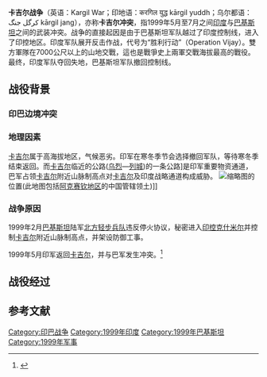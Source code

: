{{Infobox military conflict
|conflict=卡吉尔战争
|partof=[[印巴战争|印巴战争]]
|campaign=
|image=
|caption=
|date=1999年5月至7月
|place=印控[[克什米尔|克什米尔]][[卡吉尔县|卡吉尔县]]
|cause=巴基斯坦军队越过控制线占领部分印占地区
|territory=恢复[[战前状态|战前状态]]
|result=巴军撤退；<ref>{{cite web |url=http://www.wsws.org/articles/1999/aug1999/pak-a07.shtml |title=Pakistani opposition presses for Sharif's resignation |publisher=Wsws.org |date=1999-08-07 |accessdate=2012-06-15 |archive-date=2012-10-27 |archive-url=https://web.archive.org/web/20121027225617/https://www.wsws.org/articles/1999/aug1999/pak-a07.shtml |dead-url=no }}</ref>印度夺回战前控制区<ref>{{cite web |url=http://www.india-today.com/itoday/26071999/cover.html |title=Cover Story: Kargil War- Pakistan: Face-Saving Retreat |publisher=India-today.com |date=1999-07-26 |accessdate=2012-06-15 |deadurl=yes |archiveurl=https://web.archive.org/web/20150924042405/http://www.india-today.com/itoday/26071999/cover.html |archivedate=2015-09-24 }}</ref>
|combatant1={{flagicon|India}} [[印度|印度]]
|combatant2={{flagicon|Pakistan}} [[巴基斯坦|巴基斯坦]]
|commander1={{flagicon image|Flag of Indian Army.svg}} [[Ved_Prakash_Malik|Ved Prakash Malik]]
|commander2={{flagicon image|Flag of the Pakistani Army.svg}} [[Pervez_Musharraf|Pervez Musharraf]]
|strength1=30,000
|strength2=5,000
|casualties1='''印度官方统计'''
* 527人阵亡<ref name=pib>{{cite web|last=Chakraborty|first=A. K.|title=Kargil War Brings Into Sharp Focus India's Commitment to Peace|url=http://pib.nic.in/feature/feyr2000/fjul2000/f210720001.html|publisher=[[Press_Information_Bureau|Press Information Bureau]], Government of India|accessdate=23 May 2014|archive-date=2006-06-28|archive-url=https://web.archive.org/web/20060628214848/http://pib.nic.in/feature/feyr2000/fjul2000/f210720001.html|dead-url=no}}</ref><ref>{{cite web|url=http://164.100.24.208/lsq/quest.asp?qref=51302|title=Breakdown of casualties into Officers, JCOs, and Other Ranks|work=[[Parliament_of_India|Parliament of India]] Website|publisher=|accessdate=2009-05-20|deadurl=yes|archiveurl=https://web.archive.org/web/20081202045832/http://164.100.24.208/lsq/quest.asp?qref=51302|archivedate=2008-12-02}}</ref><ref name="rollofhonor">{{cite web|url=http://www.indianarmy.nic.in/martyrs/home.jsp?operation=28&hidrecord=10&FormBugs_Page=1#Form|title=Complete Roll of Honour of Indian Army's Killed in Action during Op Vijay|work=Indian Army|publisher=|accessdate=2009-05-20|archiveurl=https://web.archive.org/web/20071222013826/http://www.indianarmy.nic.in/martyrs/home.jsp?operation=28&hidrecord=10&FormBugs_Page=1#Form|archivedate=2007-12-22|deadurl=yes}}</ref>
* 1,363人负伤<ref>{{cite web|url=http://164.100.24.219/rsq/quest.asp?qref=3798|title=Official statement giving breakdown of wounded personnel|work=Parliament of India Website|publisher=|accessdate=2009-05-20|archiveurl=https://web.archive.org/web/20080216231524/http://164.100.24.219/rsq/quest.asp?qref=3798|archivedate=2008-02-16|deadurl=yes}}</ref>
* 1人被俘
* 1架战斗机被击落
* 1架战斗机坠毁
* 1架直升机被击落

'''巴基斯坦方面数字'''
* 1,600<ref>{{cite news|title=Musharraf claims Kargil was a big success militarily for Pakistan|url=http://www.greaterkashmir.com/news/2013/Feb/1/musharraf-claims-kargil-was-a-big-success-militarily-for-pak-46.asp|date=1 February 2013|accessdate=April 6, 2013|newspaper=Greater Kashmir|deadurl=yes|archiveurl=https://web.archive.org/web/20130529140050/http://greaterkashmir.com/news/2013/Feb/1/musharraf-claims-kargil-was-a-big-success-militarily-for-pak-46.asp|archivedate=2013年5月29日}}</ref>

|casualties2='''巴基斯坦官方统计'''
* 357–453人阵亡<ref name="indianexpress.com">{{cite news |url=http://www.indianexpress.com/news/musharraf-now-has-paks-kargil-toll-357/14208/ |title=Musharraf now has Pak’s Kargil toll: 357 |last1= |first1= |last2= |first2= |date=7 Oct 2006 |work= |newspaper=Indian Express |accessdate=February 2, 2013 |archive-date=2012-12-18 |archive-url=https://web.archive.org/web/20121218014539/http://www.indianexpress.com/news/musharraf-now-has-paks-kargil-toll-357/14208/ |dead-url=no }}</ref><ref>{{cite web |url=http://www.thenews.com.pk/Todays-News-2-157244-Kargil-probe-body-had-sought-Musharraf%E2%80%99s-court-martial |title=Kargil probe body had sought Musharraf’s court martial |last1= |first1= |last2= |first2= |date= |work= |publisher=thenews.com |accessdate=February 2, 2013 |archive-date=2013-01-31 |archive-url=https://web.archive.org/web/20130131152806/http://www.thenews.com.pk/Todays-News-2-157244-Kargil-probe-body-had-sought-Musharraf%e2%80%99s-court-martial |dead-url=no }}</ref><ref>{{cite news|title=Pak quietly names 453 men killed in Kargil war|url=http://www.rediff.com/news/slide-show/slide-show-1-pak-quietly-names-453-men-killed-in-kargil-war/20101118.htm|accessdate=April 6, 2013|date=November 18, 2010|archive-date=2018-06-27|archive-url=https://web.archive.org/web/20180627173200/http://www.rediff.com/news/slide-show/slide-show-1-pak-quietly-names-453-men-killed-in-kargil-war/20101118.htm|dead-url=no}}</ref>
* 665+人负伤<ref name="indianexpress.com"/>
* 8人被俘

'''其他巴基斯坦来源'''
* 1,000至4,000人阵亡<ref>{{cite news|title=Over 4,000 soldiers killed in Kargil: Sharif|url=http://hindu.com/thehindu/2003/08/17/stories/2003081702900800.htm|newspaper=[[The_Hindu|The Hindu]]|accessdate=17 January 2013|archive-date=2003-10-03|archive-url=https://web.archive.org/web/20031003114303/http://www.hindu.com/thehindu/2003/08/17/stories/2003081702900800.htm|dead-url=yes}}</ref><ref>{{cite news|url=http://timesofindia.indiatimes.com/world/pakistan/Weeks-before-Kargil-conflict-Musharraf-crossed-LoC-spent-night-in-India-Aide/articleshow/18290778.cms|title=Pervez Musharraf 'crossed LoC before Kargil war'; V. K. Singh praises ex-Pak army chief's 'courage'|date=February 1, 2013|accessdate=|archive-date=2016-01-08|archive-url=https://web.archive.org/web/20160108053519/http://timesofindia.indiatimes.com/world/pakistan/Weeks-before-Kargil-conflict-Musharraf-crossed-LoC-spent-night-in-India-Aide/articleshow/18290778.cms|dead-url=no}}</ref><ref name="NDTV Shuhada's Corner">{{cite web| url=http://www.ndtv.com/article/world/pakistan-army-admits-to-kargil-martyrs-67190?utm_source=feedburner| title=Pakistan Army admits to Kargil martyrs| work=[[NDTV|NDTV]]| publisher=| accessdate=2010-11-19| archive-date=2014-03-28| archive-url=https://web.archive.org/web/20140328195513/http://www.ndtv.com/article/world/pakistan-army-admits-to-kargil-martyrs-67190?utm_source=feedburner| dead-url=no}}</ref>

'''印度方面数字'''
* 700+ 阵亡<ref>{{cite book |last=Ashok Kalyan Verma |first=Major General |authorlink= |title=Kargil: Blood on the Snow |url= |accessdate= |year= |publisher= |location= |isbn= |page=126}}</ref><ref>{{cite web |url=http://www.laits.utexas.edu/solvyns-project/kargil.html |title=The Kargil (Kashmir) War, May-July 1999 |last1= |first1= |last2= |first2= |date= |work= |publisher=University of Texas, Austin |accessdate=February 2, 2013 |archive-date=2014-08-22 |archive-url=https://web.archive.org/web/20140822030519/http://www.laits.utexas.edu/solvyns-project/kargil.html |dead-url=yes }}</ref><ref>{{cite news |url=http://articles.timesofindia.indiatimes.com/2012-11-28/india/35410583_1_saurabh-kalia-n-k-kalia-pakistani-troops |title=Tortured Kargil martyr's parents want justice for war crime |last1= |first1= |last2= |first2= |date=Nov 28, 2012 |work= |newspaper=[[Times_of_India|Times of India]] |accessdate=February 2, 2013 |archive-date=2013-05-12 |archive-url=https://web.archive.org/web/20130512160437/http://articles.timesofindia.indiatimes.com/2012-11-28/india/35410583_1_saurabh-kalia-n-k-kalia-pakistani-troops |dead-url=yes }}</ref><ref>{{Cite book | author=Rodrigo Tavares | title=Understanding regional peace and security | publisher=[[Göteborg_University|Göteborg University]] (original from Northwestern University | year=2006 | isbn=9187380676}} Page 297</ref>

| campaignbox =
}}
{{Campaignbox 卡吉爾戰爭}}
{{Campaignbox Indo-Pakistani Wars}}

'''卡吉尔战争'''（英语：Kargil War；印地语：करगिल युद्ध kārgil yuddh；乌尔都语： کرگل جنگ  kārgil jang），亦称'''卡吉尔冲突'''，指1999年5月至7月之间[[印度|印度]]与[[巴基斯坦|巴基斯坦]]之间的武装冲突。战争的直接起因是由于巴基斯坦军队越过了印度控制线，进入了印控地区。印度军队展开反击作战，代号为“胜利行动”（Operation Vijay）。雙方軍隊在7000公尺以上的山地交戰，這也是戰爭史上兩軍交戰海拔最高的戰役。最终，印度军队夺回失地，巴基斯坦军队撤回控制线。

== 战役背景 ==
=== 印巴边境冲突 ===
{{主条目|克什米尔|印巴战争}}

=== 地理因素 ===
{{参见|卡吉尔}}
[[卡吉尔|卡吉尔]]属于高海拔地区，气候恶劣。印军在寒冬季节会选择撤回军队，等待寒冬季结束返回。而[[卡吉尔|卡吉尔]]临近的公路([[乌烈|乌烈]]—[[列城|列城]])的一条公路]是印军重要物资通道，巴军占领[[卡吉尔|卡吉尔]]附近山脉制高点对[[卡吉尔|卡吉尔]]及印度战略通道构成威胁。
[[File:Kargil.map.gif|缩略图]]的位置(此地图包括[[阿克赛钦地区|阿克赛钦地区]]的中国管辖领土)]]

=== 战争原因 ===
1999年2月[[巴基斯坦|巴基斯坦]]陆军[[北方轻步兵队|北方轻步兵队]]违反停火协议，秘密进入[[印控克什米尔|印控克什米尔]]并控制[[卡吉尔|卡吉尔]]附近山脉制高点，并架设防御工事。

1999年5月印军返回[[卡吉尔|卡吉尔]]，并与巴军发生冲突。<ref>{{Cite web|title=张召忠说194|url=https://b23.tv/dbIqOa|accessdate=2020-09-08|author=张召忠|date=|last=|format=|work=|publisher=|language=中文}}</ref>



== 战役经过 ==

==参考文献==
{{reflist}}

{{印度軍事}}
[[Category:印巴战争|Category:印巴战争]]
[[Category:1999年印度|Category:1999年印度]]
[[Category:1999年巴基斯坦|Category:1999年巴基斯坦]]
[[Category:1999年军事|Category:1999年军事]]